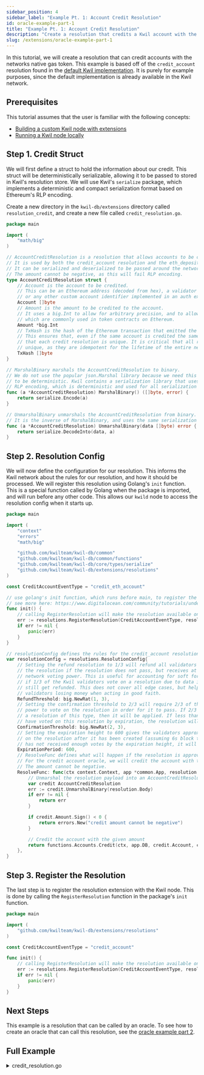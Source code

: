 ```yaml
---
sidebar_position: 4
sidebar_label: "Example Pt. 1: Account Credit Resolution"
id: oracle-example-part-1
title: "Example Pt. 1: Account Credit Resolution"
description: "Create a resolution that credits a Kwil account with the chain's native gas token."
slug: /extensions/oracle-example-part-1
---
```


In this tutorial, we will create a resolution that can credit accounts with the networks native gas token. This example is based off of the
`credit_account` resolution found in the [default Kwil implementation](https://github.com/kwilteam/kwil-db/blob/main/extensions/resolutions/credit/credit.go). It is purely for example purposes, since the default implementation
is already available in the Kwil network.

## Prerequisites

This tutorial assumes that the user is familiar with the following concepts:
- [Building a custom Kwil node with extensions](/docs/extensions/building-kwild-with-extensions)
- [Running a Kwil node locally](/docs/node/quickstart#single-node)

## Step 1. Credit Struct

We will first define a struct to hold the information about our credit. This struct will be deterministically serializable, allowing it to be
passed to stored in Kwil's resolution store. We will use Kwil's `serialize` package, which implements a deterministic and compact serialization
format based on Ethereum's RLP encoding.

Create a new directory in the `kwil-db/extensions` directory called `resolution_credit`, and create a new file called `credit_resolution.go`.

```go title="credit_resolution.go"
package main

import (
	"math/big"
)

// AccountCreditResolution is a resolution that allows accounts to be credited with a given amount.
// It is used by both the credit_account resolution and the eth_deposit_oracle.
// It can be serialized and deserialized to be passed around the network.
// The amount cannot be negative, as this will fail RLP encoding.
type AccountCreditResolution struct {
	// Account is the account to be credited.
	// This can be an Ethereum address (decoded from hex), a validator ed25519 public key,
	// or any other custom account identifier implemented in an auth extension.
	Account []byte
	// Amount is the amount to be credited to the account.
	// It uses a big.Int to allow for arbitrary precision, and to allow for uint256 values,
	// which are commonly used in token contracts on Ethereum.
	Amount *big.Int
	// TxHash is the hash of the Ethereum transaction that emitted the EVM event to credit the account.
	// This ensures that, even if the same account is credited the same amount multiple times,
	// that each credit resolution is unique. It is critical that all resolutions in Kwil are
	// unique, as they are idempotent for the lifetime of the entire network.
	TxHash []byte
}

// MarshalBinary marshals the AccountCreditResolution to binary.
// We do not use the popular json.Marshal library because we need this serialization
// to be deterministic. Kwil contains a serialization library that uses Ethereum's
// RLP encoding, which is deterministic and used for all serialization in Kwil.
func (a *AccountCreditResolution) MarshalBinary() ([]byte, error) {
	return serialize.Encode(a)
}

// UnmarshalBinary unmarshals the AccountCreditResolution from binary.
// It is the inverse of MarshalBinary, and uses the same serialization library.
func (a *AccountCreditResolution) UnmarshalBinary(data []byte) error {
	return serialize.DecodeInto(data, a)
}
```

## Step 2. Resolution Config

We will now define the configuration for our resolution. This informs the Kwil network about the rules for our resolution, and
how it should be processed. We will register this resolution using Golang's `init` function. This is a special function called by
Golang when the package is imported, and will run before any other code. This allows our `kwild` node to access the resolution
config when it starts up.

```go title="credit_resolution.go"
package main

import (
	"context"
	"errors"
	"math/big"

	"github.com/kwilteam/kwil-db/common"
	"github.com/kwilteam/kwil-db/common/functions"
	"github.com/kwilteam/kwil-db/core/types/serialize"
	"github.com/kwilteam/kwil-db/extensions/resolutions"
)

const CreditAccountEventType = "credit_eth_account"

// use golang's init function, which runs before main, to register the extension
// see more here: https://www.digitalocean.com/community/tutorials/understanding-init-in-go
func init() {
	// calling RegisterResolution will make the resolution available on startup
	err := resolutions.RegisterResolution(CreditAccountEventType, resolutionConfig)
	if err != nil {
		panic(err)
	}
}

// resolutionConfig defines the rules for the credit_account resolution.
var resolutionConfig = resolutions.ResolutionConfig{
	// Setting the refund resolution to 1/3 will refund all validators who spent gas voting on
	// the resolution if the resolution does not pass, but receives at least 1/3 of the total
	// network voting power. This is useful for accounting for soft forks on chains like Ethereum;
	// if 1/3 of the Kwil validators vote on a resolution due to data in a soft fork, they can
	// still get refunded. This does not cover all edge cases, but helps to minimize the risk of
	// validators losing money when acting in good faith.
	RefundThreshold: big.NewRat(1, 3),
	// Setting the confirmation threshold to 2/3 will require 2/3 of the total network voting
	// power to vote on the resolution in order for it to pass. If 2/3 of the network votes on
	// a resolution of this type, then it will be applied. If less than 2/3 of the network votes
	// have voted on this resolution by expiration, the resolution will fail.
	ConfirmationThreshold: big.NewRat(2, 3),
	// Setting the expiration height to 600 gives the validators approximately 1 hour to vote
	// on the resolution after it has been created (assuming 6s block times). If the resolution
	// has not received enough votes by the expiration height, it will fail.
	ExpirationPeriod: 600,
	// ResolveFunc defines what will happen if the resolution is approved by the network.
	// For the credit account oracle, we will credit the account with the given amount.
	// The amount cannot be negative.
	ResolveFunc: func(ctx context.Context, app *common.App, resolution *resolutions.Resolution) error {
		// Unmarshal the resolution payload into an AccountCreditResolution
		var credit AccountCreditResolution
		err := credit.UnmarshalBinary(resolution.Body)
		if err != nil {
			return err
		}

		if credit.Amount.Sign() < 0 {
			return errors.New("credit amount cannot be negative")
		}

		// Credit the account with the given amount
		return functions.Accounts.Credit(ctx, app.DB, credit.Account, credit.Amount)
	},
}
```

## Step 3. Register the Resolution

The last step is to register the resolution extension with the Kwil node. This is done by calling the `RegisterResolution` function in the package's `init` function.

```go title="credit_resolution.go"
package main

import (
	"github.com/kwilteam/kwil-db/extensions/resolutions"
)

const CreditAccountEventType = "credit_account"

func init() {
	// calling RegisterResolution will make the resolution available on startup
	err := resolutions.RegisterResolution(CreditAccountEventType, resolutionConfig)
	if err != nil {
		panic(err)
	}
}
```

## Next Steps

This example is a resolution that can be called by an oracle. To see how to create an oracle that can call this resolution, see the [oracle example part 2](/docs/extensions/oracle-example-part-2).

## Full Example

<details>
    <summary>credit_resolution.go</summary>

```go
// package main implements a credit resolution, allowing accounts to be credited with a given amount.
package main

import (
	"context"
	"errors"
	"math/big"

	"github.com/kwilteam/kwil-db/common"
	"github.com/kwilteam/kwil-db/common/functions"
	"github.com/kwilteam/kwil-db/core/types/serialize"
	"github.com/kwilteam/kwil-db/extensions/resolutions"
)

const CreditAccountEventType = "credit_eth_account"

// use golang's init function, which runs before main, to register the extension
// see more here: https://www.digitalocean.com/community/tutorials/understanding-init-in-go
func init() {
	// calling RegisterResolution will make the resolution available on startup
	err := resolutions.RegisterResolution(CreditAccountEventType, resolutionConfig)
	if err != nil {
		panic(err)
	}
}

// AccountCreditResolution is a resolution that allows accounts to be credited with a given amount.
// It is used by both the credit_account resolution and the eth_deposit_oracle.
// It can be serialized and deserialized to be passed around the network.
// The amount cannot be negative, as this will fail RLP encoding.
type AccountCreditResolution struct {
	// Account is the account to be credited.
	// This can be an Ethereum address (decoded from hex), a validator ed25519 public key,
	// or any other custom account identifier implemented in an auth extension.
	Account []byte
	// Amount is the amount to be credited to the account.
	// It uses a big.Int to allow for arbitrary precision, and to allow for uint256 values,
	// which are commonly used in token contracts on Ethereum.
	Amount *big.Int
	// TxHash is the hash of the Ethereum transaction that emitted the EVM event to credit the account.
	// This ensures that, even if the same account is credited the same amount multiple times,
	// that each credit resolution is unique. It is critical that all resolutions in Kwil are
	// unique, as they are idempotent for the lifetime of the entire network.
	TxHash []byte
}

// MarshalBinary marshals the AccountCreditResolution to binary.
// We do not use the popular json.Marshal library because we need this serialization
// to be deterministic. Kwil contains a serialization library that uses Ethereum's
// RLP encoding, which is deterministic and used for all serialization in Kwil.
func (a *AccountCreditResolution) MarshalBinary() ([]byte, error) {
	return serialize.Encode(a)
}

// UnmarshalBinary unmarshals the AccountCreditResolution from binary.
// It is the inverse of MarshalBinary, and uses the same serialization library.
func (a *AccountCreditResolution) UnmarshalBinary(data []byte) error {
	return serialize.DecodeInto(data, a)
}

// resolutionConfig defines the rules for the credit_account resolution.
var resolutionConfig = resolutions.ResolutionConfig{
	// Setting the refund resolution to 1/3 will refund all validators who spent gas voting on
	// the resolution if the resolution does not pass, but receives at least 1/3 of the total
	// network voting power. This is useful for accounting for soft forks on chains like Ethereum;
	// if 1/3 of the Kwil validators vote on a resolution due to data in a soft fork, they can
	// still get refunded. This does not cover all edge cases, but helps to minimize the risk of
	// validators losing money when acting in good faith.
	RefundThreshold: big.NewRat(1, 3),
	// Setting the confirmation threshold to 2/3 will require 2/3 of the total network voting
	// power to vote on the resolution in order for it to pass. If 2/3 of the network votes on
	// a resolution of this type, then it will be applied. If less than 2/3 of the network votes
	// have voted on this resolution by expiration, the resolution will fail.
	ConfirmationThreshold: big.NewRat(2, 3),
	// Setting the expiration height to 600 gives the validators approximately 1 hour to vote
	// on the resolution after it has been created (assuming 6s block times). If the resolution
	// has not received enough votes by the expiration height, it will fail.
	ExpirationPeriod: 600,
	// ResolveFunc defines what will happen if the resolution is approved by the network.
	// For the credit account oracle, we will credit the account with the given amount.
	// The amount cannot be negative.
	ResolveFunc: func(ctx context.Context, app *common.App, resolution *resolutions.Resolution) error {
		// Unmarshal the resolution payload into an AccountCreditResolution
		var credit AccountCreditResolution
		err := credit.UnmarshalBinary(resolution.Body)
		if err != nil {
			return err
		}

		if credit.Amount.Sign() < 0 {
			return errors.New("credit amount cannot be negative")
		}

		// Credit the account with the given amount
		return functions.Accounts.Credit(ctx, app.DB, credit.Account, credit.Amount)
	},
}
```

</details>